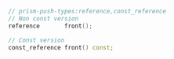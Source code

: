 ```cpp
// prism-push-types:reference,const_reference
// Non const version
reference       front();

// Const version
const_reference front() const;
```
